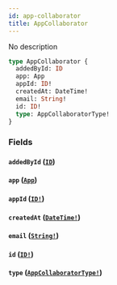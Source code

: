 ```yaml
---
id: app-collaborator
title: AppCollaborator
---
```


No description

```graphql
type AppCollaborator {
  addedById: ID
  app: App
  appId: ID!
  createdAt: DateTime!
  email: String!
  id: ID!
  type: AppCollaboratorType!
}
```

### Fields

#### `addedById` ([`ID`](/graphql/scalars/id))

#### `app` ([`App`](/graphql/objects/app))

#### `appId` ([`ID!`](/graphql/scalars/id))

#### `createdAt` ([`DateTime!`](/graphql/scalars/date-time))

#### `email` ([`String!`](/graphql/scalars/string))

#### `id` ([`ID!`](/graphql/scalars/id))

#### `type` ([`AppCollaboratorType!`](/graphql/enums/app-collaborator-type))

